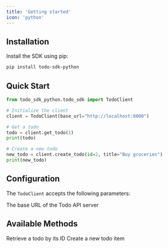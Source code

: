 ```yaml
---
title: 'Getting started'
icon: 'python'
---
```


## Installation

Install the SDK using pip:

```bash
pip install todo-sdk-python
```

## Quick Start

```python
from todo_sdk_python.todo_sdk import TodoClient

# Initialize the client
client = TodoClient(base_url="http://localhost:8000")

# Get a todo
todo = client.get_todo(1)
print(todo)

# Create a new todo
new_todo = client.create_todo(id=2, title="Buy groceries")
print(new_todo)
```

## Configuration

The `TodoClient` accepts the following parameters:

<ParamField path="base_url" type="string" default="http://localhost:8000">
  The base URL of the Todo API server
</ParamField>

## Available Methods

<Card title="get_todo" icon="search" href="/sdk-reference/get_todo">
  Retrieve a todo by its ID
</Card>

<Card title="create_todo" icon="plus" href="/sdk-reference/create_todo">
  Create a new todo item
</Card>
